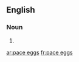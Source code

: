 {{also|pace-eggs}}
==English==

===Noun===
{{head|en|noun plural form}}

# {{plural of|pace egg|lang=en}}

[[ar:pace eggs]]
[[fr:pace eggs]]
